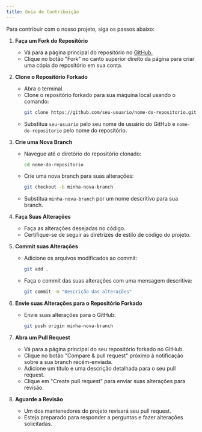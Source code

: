 ```yaml
---
title: Guia de Contribuição
---
```


Para contribuir com o nosso projeto, siga os passos abaixo:

<Steps>

1. **Faça um Fork do Repositório**
   - Vá para a página principal do repositório no [GitHub.](https://github.com/riltonbispo/tool-hub)
   - Clique no botão "Fork" no canto superior direito da página para criar uma cópia do repositório em sua conta.

2. **Clone o Repositório Forkado**
   - Abra o terminal.
   - Clone o repositório forkado para sua máquina local usando o comando:
     ```sh
     git clone https://github.com/seu-usuario/nome-do-repositorio.git
     ```
   - Substitua `seu-usuario` pelo seu nome de usuário do GitHub e `nome-do-repositorio` pelo nome do repositório.

3. **Crie uma Nova Branch**
   - Navegue até o diretório do repositório clonado:
     ```sh
     cd nome-do-repositorio
     ```
   - Crie uma nova branch para suas alterações:
     ```sh
     git checkout -b minha-nova-branch
     ```
   - Substitua `minha-nova-branch` por um nome descritivo para sua branch.

4. **Faça Suas Alterações**
   - Faça as alterações desejadas no código.
   - Certifique-se de seguir as diretrizes de estilo de código do projeto.

5. **Commit suas Alterações**
   - Adicione os arquivos modificados ao commit:
     ```sh
     git add .
     ```
   - Faça o commit das suas alterações com uma mensagem descritiva:
     ```sh
     git commit -m "Descrição das alterações"
     ```

6. **Envie suas Alterações para o Repositório Forkado**
   - Envie suas alterações para o GitHub:
     ```sh
     git push origin minha-nova-branch
     ```

7. **Abra um Pull Request**
   - Vá para a página principal do seu repositório forkado no GitHub.
   - Clique no botão "Compare & pull request" próximo à notificação sobre a sua branch recém-enviada.
   - Adicione um título e uma descrição detalhada para o seu pull request.
   - Clique em "Create pull request" para enviar suas alterações para revisão.

8. **Aguarde a Revisão**
   - Um dos mantenedores do projeto revisará seu pull request.
   - Esteja preparado para responder a perguntas e fazer alterações solicitadas.

</Steps>